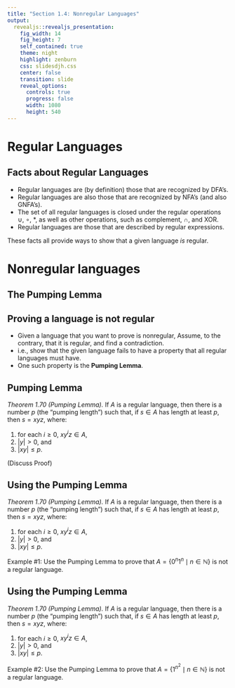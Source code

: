 ```yaml
---
title: "Section 1.4: Nonregular Languages"
output: 
  revealjs::revealjs_presentation:
    fig_width: 14 
    fig_height: 7
    self_contained: true
    theme: night
    highlight: zenburn
    css: slidesdjh.css
    center: false
    transition: slide
    reveal_options:
      controls: true
      progress: false
      width: 1080
      height: 540
---
```


# Regular Languages

## Facts about Regular Languages

- Regular languages are (by definition) those that are recognized by DFA's.
- Regular languages are also those that are recognized by NFA's (and also GNFA's).
- The set of all regular languages is closed under the regular operations $\cup$, $\circ$, $*$, as well as other operations, such as complement, $\cap$, and XOR.
- Regular languages are those that are described by regular expressions.

These facts all provide ways to show that a given language *is* regular.

# Nonregular languages

## The Pumping Lemma {data-background="https://media.giphy.com/media/xTiTniUuclWObMLD32/giphy.gif"}

## Proving a language is not regular

- Given a language that you want to prove is nonregular, Assume, to the contrary, that it is regular, and find a contradiction.
- i.e., show that the given language fails to have a property that all regular languages must have.
- One such property is the **Pumping Lemma**.

## Pumping Lemma {data-transition="slide-in fade-out"}

*Theorem 1.70 (Pumping Lemma).* If $A$ is a regular language, then there is a number $p$ (the "pumping length") such that, if $s\in A$ has length at least $p$, then $s = xyz$, where:

1. for each $i \geq 0$, $xy^iz \in A$,
2. $|y| > 0$, and
3. $|xy| \leq p$.

(Discuss Proof)

## Using the Pumping Lemma {data-transition="fade"}

*Theorem 1.70 (Pumping Lemma).* If $A$ is a regular language, then there is a number $p$ (the "pumping length") such that, if $s\in A$ has length at least $p$, then $s = xyz$, where:

1. for each $i \geq 0$, $xy^iz \in A$,
2. $|y| > 0$, and
3. $|xy| \leq p$.

Example #1: Use the Pumping Lemma to prove that $A=\{0^n1^n \mid n \in \mathbb{N}\}$ is not a regular language.

## Using the Pumping Lemma {data-transition="fade"}

*Theorem 1.70 (Pumping Lemma).* If $A$ is a regular language, then there is a number $p$ (the "pumping length") such that, if $s\in A$ has length at least $p$, then $s = xyz$, where:

1. for each $i \geq 0$, $xy^iz \in A$,
2. $|y| > 0$, and
3. $|xy| \leq p$.

Example #2: Use the Pumping Lemma to prove that $A=\{1^{n^2} \mid n \in \mathbb{N}\}$ is not a regular language.

